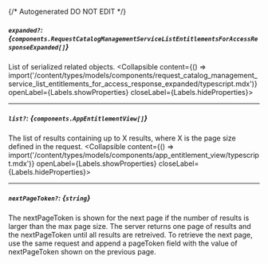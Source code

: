 {/* Autogenerated DO NOT EDIT  */}

##### `expanded?`: *{`components.RequestCatalogManagementServiceListEntitlementsForAccessResponseExpanded[]`}*
List of serialized related objects.
<Collapsible content={() => import('/content/types/models/components/request_catalog_management_service_list_entitlements_for_access_response_expanded/typescript.mdx')} openLabel={Labels.showProperties} closeLabel={Labels.hideProperties}>
</Collapsible>

---
##### `list?`: *{`components.AppEntitlementView[]`}*
The list of results containing up to X results, where X is the page size defined in the request.
<Collapsible content={() => import('/content/types/models/components/app_entitlement_view/typescript.mdx')} openLabel={Labels.showProperties} closeLabel={Labels.hideProperties}>
</Collapsible>

---
##### `nextPageToken?`: *{`string`}*
The nextPageToken is shown for the next page if the number of results is larger than the max page size.
 The server returns one page of results and the nextPageToken until all results are retreived.
 To retrieve the next page, use the same request and append a pageToken field with the value of nextPageToken shown on the previous page.



